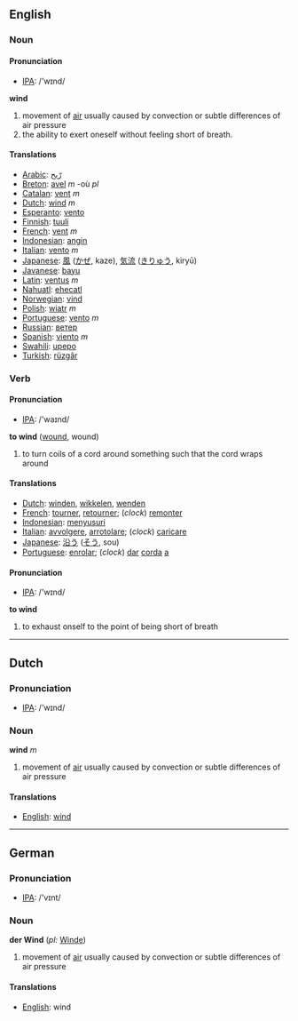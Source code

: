 ==English==
=== Noun ===
==== Pronunciation ====
*[[w:IPA|IPA]]: /'wɪnd/

'''wind'''

# movement of [[air]] usually caused by convection or subtle differences of air pressure
# the ability to exert oneself without feeling short of breath.

==== Translations ====
*[[Arabic]]: [[رّيح]]
*[[Breton]]: [[avel]] ''m'' -où ''pl''
*[[Catalan]]: [[vent]] ''m''
*[[Dutch]]: [[wind]] ''m''
*[[Esperanto]]: [[vento]]
*[[Finnish]]: [[tuuli]]
*[[French]]: [[vent]] ''m''
*[[Indonesian]]: [[angin]]
*[[Italian]]: [[vento]] ''m''
*[[Japanese]]: [[風]] ([[かぜ]], kaze), [[気流]] ([[きりゅう]], kiryū)
*[[Javanese]]: [[bayu]]
*[[Latin]]: [[ventus]] ''m''
*[[Nahuatl]]: [[ehecatl]]
*[[Norwegian]]: [[vind]]
*[[Polish]]: [[wiatr]] ''m''
*[[Portuguese]]: [[vento]] ''m''
*[[Russian]]: [[ветер]]
*[[Spanish]]: [[viento]] ''m''
*[[Swahili]]: [[upepo]]
*[[Turkish]]: [[rüzgâr]]

=== Verb ===
==== Pronunciation ====
*[[w:IPA|IPA]]: /'waɪnd/

'''to wind''' ([[wound]], wound)

# to turn coils of a cord around something such that the cord wraps around

==== Translations ====
*[[Dutch]]: [[winden]], [[wikkelen]], [[wenden]]
*[[French]]: [[tourner]], [[retourner]]; (''clock'') [[remonter]]
*[[Indonesian]]: [[susur|menyusuri]]
*[[Italian]]: [[avvolgere]], [[arrotolare]]; (''clock'') [[caricare]]
*[[Japanese]]: [[沿う]] ([[そう]], sou)
*[[Portuguese]]: [[enrolar]]; (''clock'') [[dar]] [[corda]] [[a]]

==== Pronunciation ====
*[[w:IPA|IPA]]: /'wɪnd/

'''to wind'''

# to exhaust onself to the point of being short of breath

----

==Dutch==
=== Pronunciation ===
*[[w:IPA|IPA]]: /'wɪnd/

=== Noun ===

'''wind''' ''m''

# movement of [[air]] usually caused by convection or subtle differences of air pressure

==== Translations ====
*[[English]]: [[wind]]

----

==German==
=== Pronunciation ===
*[[w:IPA|IPA]]: /'vɪnt/

=== Noun ===
'''der Wind''' (''pl:'' [[Winde]])

# movement of [[air]] usually caused by convection or subtle differences of air pressure

==== Translations ====
*[[English]]: wind